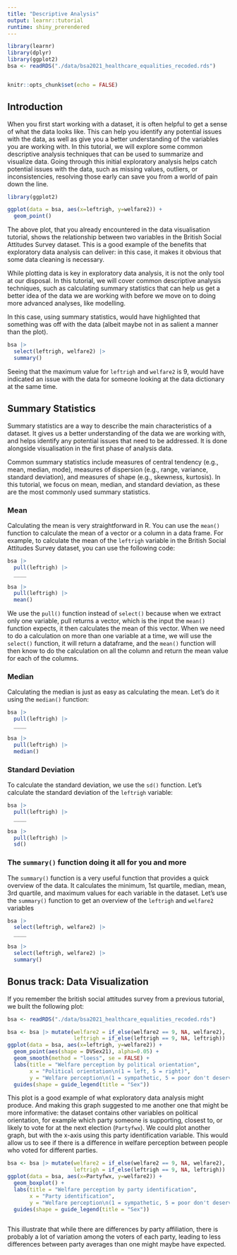 ```yaml
---
title: "Descriptive Analysis"
output: learnr::tutorial
runtime: shiny_prerendered
---
```


```r
library(learnr)
library(dplyr)
library(ggplot2)
bsa <- readRDS("./data/bsa2021_healthcare_equalities_recoded.rds")


knitr::opts_chunk$set(echo = FALSE)
```


## Introduction

When you first start working with a dataset, it is often helpful to get a sense of what the data looks like. This can help you identify any potential issues with the data, as well as give you a better understanding of the variables you are working with. In this tutorial, we will explore some common descriptive analysis techniques that can be used to summarize and visualize data.
Going through this initial exploratory analysis helps catch potential issues with the data, such as missing values, outliers, or inconsistencies, resolving those early can save you from a world of pain down the line.



```r
library(ggplot2)

ggplot(data = bsa, aes(x=leftrigh, y=welfare2)) + 
  geom_point()

```

The above plot, that you already encountered in the data visualisation tutorial, shows the relationship between two variables in the British Social Attitudes Survey dataset. This is a good example of the benefits that exploratory data analysis can deliver: in this case, it makes it obvious that some data cleaning is necessary.

While plotting data is key in exploratory data analysis, it is not the only tool at our disposal. In this tutorial, we will cover common descriptive analysis techniques, such as calculating summary statistics that can help us get a better idea of the data we are working with before we move on to doing more advanced analyses, like modelling.

In this case, using summary statistics, would have highlighted that something was off with the data (albeit maybe not in as salient a manner than the plot).

```r
bsa |> 
  select(leftrigh, welfare2) |> 
  summary()
```

Seeing that the maximum value for `leftrigh` and `welfare2` is 9, would have indicated an issue with the data for someone looking at the data dictionary at the same time.

## Summary Statistics

Summary statistics are a way to describe the main characteristics of a dataset. It gives us a better understanding of the data we are working with, and helps identify any potential issues that need to be addressed. It is done alongside visualisation in the first phase of analysis data.

Common summary statistics include measures of central tendency (e.g., mean, median, mode), measures of dispersion (e.g., range, variance, standard deviation), and measures of shape (e.g., skewness, kurtosis).
In this tutorial, we focus on mean, median, and standard deviation, as these are the most commonly used summary statistics.

### Mean

Calculating the mean is very straightforward in R. You can use the `mean()` function to calculate the mean of a vector or a column in a data frame. For example, to calculate the mean of the `leftrigh` variable in the British Social Attitudes Survey dataset, you can use the following code:

```r

bsa |> 
  pull(leftrigh) |> 
  ____
```

```r

bsa |> 
  pull(leftrigh) |> 
  mean()
```

We use the `pull()` function instead of `select()` because when we extract only one variable, pull returns a vector, which is the input the `mean()` function expects, it then calculates the mean of this vector.
When we need to do a calculation on more than one variable at a time, we will use the `select()` function, it will return a dataframe, and the `mean()` function will then know to do the calculation on all the column and return the mean value for each of the columns.

### Median

Calculating the median is just as easy as calculating the mean. Let's do it using the `median()` function:

```r

bsa |> 
  pull(leftrigh) |> 
  ____
```

```r

bsa |> 
  pull(leftrigh) |> 
  median()
```

### Standard Deviation

To calculate the standard deviation, we use the `sd()` function. Let's calculate the standard deviation of the `leftrigh` variable:

```r

bsa |> 
  pull(leftrigh) |> 
  ____
```

```r

bsa |> 
  pull(leftrigh) |> 
  sd()
```

### The `summary()` function doing it all for you and more

The `summary()` function is a very useful function that provides a quick overview of the data. It calculates the minimum, 1st quartile, median, mean, 3rd quartile, and maximum values for each variable in the dataset. Let's use the `summary()` function to get an overview of the `leftrigh` and `welfare2` variables

```r

bsa |> 
  select(leftrigh, welfare2) |> 
  ____
```

```r

bsa |> 
  select(leftrigh, welfare2) |> 
  summary()
```



## Bonus track: Data Visualization

If you remember the british social attitudes survey from a previous tutorial, we built the following plot:

```r
bsa <- readRDS("./data/bsa2021_healthcare_equalities_recoded.rds")

bsa <- bsa |> mutate(welfare2 = if_else(welfare2 == 9, NA, welfare2),
                     leftrigh = if_else(leftrigh == 9, NA, leftrigh))
ggplot(data = bsa, aes(x=leftrigh, y=welfare2)) + 
  geom_point(aes(shape = DVSex21), alpha=0.05) +
  geom_smooth(method = "loess", se = FALSE) +
  labs(title = "Welfare perception by political orientation",
       x = "Political orientation\n(1 = left, 5 = right)",
       y = "Welfare perception\n(1 = sympathetic, 5 = poor don't deserve)") +
  guides(shape = guide_legend(title = "Sex"))
```

This plot is a good example of what exploratory data analysis might produce. And making this graph suggested to me another one that might be more informative: the dataset contains other variables on political orientation, for example which party someone is supporting, closest to, or likely to vote for at the next election (`Partyfwx`). We could plot another graph, but with the x-axis using this party identification variable. This would allow us to see if there is a difference in welfare perception between people who voted for different parties.

```r
bsa <- bsa |> mutate(welfare2 = if_else(welfare2 == 9, NA, welfare2),
                     leftrigh = if_else(leftrigh == 9, NA, leftrigh))
ggplot(data = bsa, aes(x=Partyfwx, y=welfare2)) +
  geom_boxplot() +
  labs(title = "Welfare perception by party identification",
       x = "Party identification",
       y = "Welfare perception\n(1 = sympathetic, 5 = poor don't deserve)") +
  guides(shape = guide_legend(title = "Sex"))
       
```

This illustrate that while there are differences by party affiliation, there is probably a lot of variation among the voters of each party, leading to less differences between party averages than one might maybe have expected.


